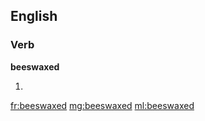 ==English==

===Verb===
'''beeswaxed'''

# {{past of|[[beeswax]]}}

[[fr:beeswaxed]]
[[mg:beeswaxed]]
[[ml:beeswaxed]]